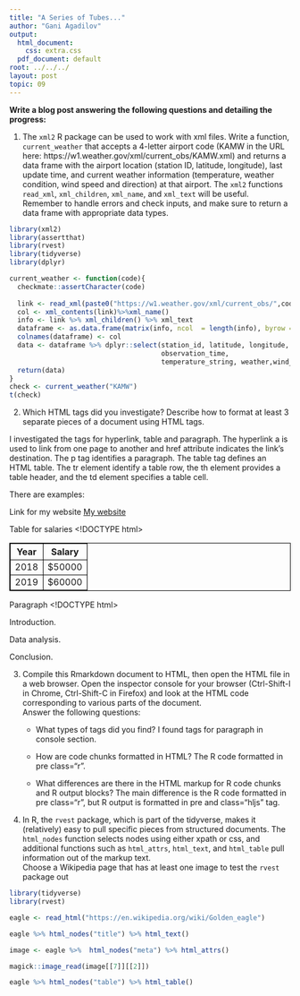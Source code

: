 ```yaml
---
title: "A Series of Tubes..."
author: "Gani Agadilov"
output:
  html_document:
    css: extra.css
  pdf_document: default
root: ../../../
layout: post
topic: 09
---
```


**Write a blog post answering the following questions and detailing the progress: **

1. The `xml2` R package can be used to work with xml files. Write a function, `current_weather` that accepts a 4-letter airport code (KAMW in the URL here: https://w1.weather.gov/xml/current_obs/KAMW.xml) and returns a data frame with the airport location (station ID, latitude, longitude), last update time, and current weather information (temperature, weather condition, wind speed and direction) at that airport. The `xml2` functions `read_xml`, `xml_children`, `xml_name`, and `xml_text` will be useful. Remember to handle errors and check inputs, and make sure to return a data frame with appropriate data types. 

```r
library(xml2)
library(assertthat)
library(rvest)
library(tidyverse)
library(dplyr)

current_weather <- function(code){
  checkmate::assertCharacter(code)
  
  link <- read_xml(paste0("https://w1.weather.gov/xml/current_obs/",code,".xml"))
  col <- xml_contents(link)%>%xml_name()  
  info <- link %>% xml_children() %>% xml_text
  dataframe <- as.data.frame(matrix(info, ncol  = length(info), byrow = T), stringsAsFactors = F)
  colnames(dataframe) <- col
  data <- dataframe %>% dplyr::select(station_id, latitude, longitude,
                                      observation_time,
                                      temperature_string, weather,wind_mph, wind_dir)
  return(data)
}
check <- current_weather("KAMW")
t(check)
```

2. Which HTML tags did you investigate? Describe how to format at least 3 separate pieces of a document using HTML tags.

I investigated the tags for hyperlink, table and paragraph. The hyperlink a is used to link from one page to another and href attribute indicates the link's destination. The p tag identifies a paragraph. The table tag defines an HTML table. The tr element identify a table row, the th element provides a table header, and the td element specifies a table cell.

There are examples:

Link for my website
<a href="https://ganiagadil.github.io/">  My website </a>

Table for salaries
<!DOCTYPE html>
<html>
<head>
<style>
table, th, td {
  border: 1px solid black;
}
</style>
</head>
<body>
<table>
  <tr>
    <th>Year</th>
    <th>Salary</th>
  </tr>
  <tr>
    <td>2018</td>
    <td>$50000</td>
  </tr>
  <tr>
    <td>2019</td>
    <td>$60000</td>
  </tr>
</table>

</body>
</html>

Paragraph
<!DOCTYPE html>
<html>
<body>

<p>Introduction.</p>
<p>Data analysis.</p>
<p>Conclusion.</p>

</body>
</html>

3. Compile this Rmarkdown document to HTML, then open the HTML file in a web browser. Open the inspector console for your browser (Ctrl-Shift-I in Chrome, Ctrl-Shift-C in Firefox) and look at the HTML code corresponding to various parts of the document. <br>
Answer the following questions:

    - What types of tags did you find? 
  I found tags for paragraph in console section.

    - How are code chunks formatted in HTML?
  The R code formatted in pre class="r".

    - What differences are there in the HTML markup for R code chunks and R output blocks?
  The main difference is the R code formatted in pre class="r", but R output is formatted
  in pre and class="hljs" tag.

4. In R, the `rvest` package, which is part of the tidyverse, makes it (relatively) easy to pull specific pieces from structured documents. The `html_nodes` function selects nodes using either xpath or css, and additional functions such as `html_attrs`, `html_text`, and `html_table` pull information out of the markup text.<br>
Choose a Wikipedia page that has at least one image to test the `rvest` package out

```r
library(tidyverse)
library(rvest)

eagle <- read_html("https://en.wikipedia.org/wiki/Golden_eagle")  

eagle %>% html_nodes("title") %>% html_text()

image <- eagle %>%  html_nodes("meta") %>% html_attrs() 

magick::image_read(image[[7]][[2]])

eagle %>% html_nodes("table") %>% html_table()
```




